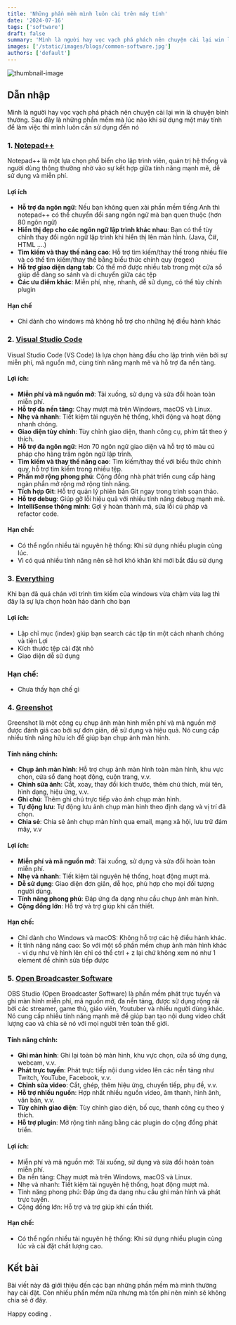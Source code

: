 ```yaml
---
title: 'Những phần mềm mình luôn cài trên máy tính'
date: '2024-07-16'
tags: ['software']
draft: false
summary: 'Mình là người hay vọc vạch phá phách nên chuyện cài lại win là chuyện bình thường. Sau đây là những phần mềm mà lúc nào khi sử dụng một máy tính để làm việc thì mình luôn cần sử dụng đến nó'
images: ['/static/images/blogs/common-software.jpg']
authors: ['default']
---
```



![thumbnail-image](/static/images/blogs/common-software.jpg)

<UnsplashPhotoInfo
  photoURL="https://unsplash.com/photos/a-close-up-of-a-computer-screen-with-different-logos-Eh1xd5xDE-s"
  author="iyussugiharto"
/>

## Dẫn nhập

Mình là người hay vọc vạch phá phách nên chuyện cài lại win là chuyện bình thường. Sau đây là những phần mềm mà lúc nào khi sử dụng một máy tính để làm việc thì mình luôn cần sử dụng đến nó

### 1. [Notepad++](https://notepad-plus-plus.org/downloads/)

Notepad++ là một lựa chọn phổ biến cho lập trình viên, quản trị hệ thống và người dùng thông thường nhờ vào sự kết hợp giữa tính năng mạnh mẽ, dễ sử dụng và miễn phí.

#### Lợi ích

- **Hỗ trợ đa ngôn ngữ**: Nếu bạn không quen xài phần mềm tiếng Anh thì notepad++ có thể chuyển đổi sang ngôn ngữ mà bạn quen thuộc (hơn 80 ngôn ngữ)
- **Hiển thị đẹp cho các ngôn ngữ lập trình khác nhau**: Bạn có thể tùy chỉnh thay đổi ngôn ngữ lập trình khi hiển thị lên màn hình. (Java, C#, HTML ....)
- **Tìm kiếm và thay thế nâng cao**: Hỗ trợ tìm kiếm/thay thế trong nhiều file và có thể tìm kiếm/thay thế bằng biểu thức chính quy (regex)
- **Hỗ trợ giao diện dạng tab**: Có thể mở được nhiều tab trong một cửa sổ giúp dễ dàng so sánh và di chuyển giữa các tệp
- **Các ưu điểm khác**: Miễn phí, nhẹ, nhanh, dễ sử dụng, có thể tùy chỉnh plugin

#### Hạn chế

- Chỉ dành cho windows mà không hỗ trợ cho những hệ điều hành khác

### 2. [Visual Studio Code](https://code.visualstudio.com/)

Visual Studio Code (VS Code) là lựa chọn hàng đầu cho lập trình viên bởi sự miễn phí, mã nguồn mở, cùng tính năng mạnh mẽ và hỗ trợ đa nền tảng.

#### Lợi ích:

- **Miễn phí và mã nguồn mở**: Tải xuống, sử dụng và sửa đổi hoàn toàn miễn phí.
- **Hỗ trợ đa nền tảng**: Chạy mượt mà trên Windows, macOS và Linux.
- **Nhẹ và nhanh**: Tiết kiệm tài nguyên hệ thống, khởi động và hoạt động nhanh chóng.
- **Giao diện tùy chỉnh**: Tùy chỉnh giao diện, thanh công cụ, phím tắt theo ý thích.
- **Hỗ trợ đa ngôn ngữ**: Hơn 70 ngôn ngữ giao diện và hỗ trợ tô màu cú pháp cho hàng trăm ngôn ngữ lập trình.
- **Tìm kiếm và thay thế nâng cao**: Tìm kiếm/thay thế với biểu thức chính quy, hỗ trợ tìm kiếm trong nhiều tệp.
- **Phần mở rộng phong phú**: Cộng đồng nhà phát triển cung cấp hàng ngàn phần mở rộng mở rộng tính năng.
- **Tích hợp Git**: Hỗ trợ quản lý phiên bản Git ngay trong trình soạn thảo.
- **Hỗ trợ debug**: Giúp gỡ lỗi hiệu quả với nhiều tính năng debug mạnh mẽ.
- **IntelliSense thông minh**: Gợi ý hoàn thành mã, sửa lỗi cú pháp và refactor code.

#### Hạn chế:

- Có thể ngốn nhiều tài nguyên hệ thống: Khi sử dụng nhiều plugin cùng lúc.
- Vì có quá nhiều tính năng nên sẽ hơi khó khăn khi mới bắt đầu sử dụng

### 3. [Everything](https://www.voidtools.com/)

Khi bạn đã quá chán với trình tìm kiếm của windows vừa chậm vừa lag thì đây là sự lựa chọn hoàn hảo dành cho bạn

#### Lợi ích:

- Lập chỉ mục (index) giúp bạn search các tập tin một cách nhanh chóng và tiện Lợi
- Kích thước tệp cài đặt nhỏ
- Giao diện dễ sử dụng

### Hạn chế:

- Chưa thấy hạn chế gì

### 4. [Greenshot](https://getgreenshot.org/)

Greenshot là một công cụ chụp ảnh màn hình miễn phí và mã nguồn mở được đánh giá cao bởi sự đơn giản, dễ sử dụng và hiệu quả. Nó cung cấp nhiều tính năng hữu ích để giúp bạn chụp ảnh màn hình.

#### Tính năng chính:

- **Chụp ảnh màn hình**: Hỗ trợ chụp ảnh màn hình toàn màn hình, khu vực chọn, cửa sổ đang hoạt động, cuộn trang, v.v.
- **Chỉnh sửa ảnh**: Cắt, xoay, thay đổi kích thước, thêm chú thích, mũi tên, hình dạng, hiệu ứng, v.v.
- **Ghi chú**: Thêm ghi chú trực tiếp vào ảnh chụp màn hình.
- **Tự động lưu**: Tự động lưu ảnh chụp màn hình theo định dạng và vị trí đã chọn.
- **Chia sẻ**: Chia sẻ ảnh chụp màn hình qua email, mạng xã hội, lưu trữ đám mây, v.v

#### Lợi ích:

- **Miễn phí và mã nguồn mở**: Tải xuống, sử dụng và sửa đổi hoàn toàn miễn phí.
- **Nhẹ và nhanh**: Tiết kiệm tài nguyên hệ thống, hoạt động mượt mà.
- **Dễ sử dụng**: Giao diện đơn giản, dễ học, phù hợp cho mọi đối tượng người dùng.
- **Tính năng phong phú**: Đáp ứng đa dạng nhu cầu chụp ảnh màn hình.
- **Cộng đồng lớn**: Hỗ trợ và trợ giúp khi cần thiết.

#### Hạn chế:

- Chỉ dành cho Windows và macOS: Không hỗ trợ các hệ điều hành khác.
- Ít tính năng nâng cao: So với một số phần mềm chụp ảnh màn hình khác - ví dụ như vẽ hình lên chỉ có thể ctrl + z lại chứ không xem nó như 1 element để chỉnh sửa tiếp được

### 5. [Open Broadcaster Software](https://obsproject.com/)

OBS Studio (Open Broadcaster Software) là phần mềm phát trực tuyến và ghi màn hình miễn phí, mã nguồn mở, đa nền tảng, được sử dụng rộng rãi bởi các streamer, game thủ, giáo viên, Youtuber và nhiều người dùng khác. Nó cung cấp nhiều tính năng mạnh mẽ để giúp bạn tạo nội dung video chất lượng cao và chia sẻ nó với mọi người trên toàn thế giới.

#### Tính năng chính:

- **Ghi màn hình**: Ghi lại toàn bộ màn hình, khu vực chọn, cửa sổ ứng dụng, webcam, v.v.
- **Phát trực tuyến**: Phát trực tiếp nội dung video lên các nền tảng như Twitch, YouTube, Facebook, v.v.
- **Chỉnh sửa video**: Cắt, ghép, thêm hiệu ứng, chuyển tiếp, phụ đề, v.v.
- **Hỗ trợ nhiều nguồn**: Hợp nhất nhiều nguồn video, âm thanh, hình ảnh, văn bản, v.v.
- **Tùy chỉnh giao diện**: Tùy chỉnh giao diện, bố cục, thanh công cụ theo ý thích.
- **Hỗ trợ plugin**: Mở rộng tính năng bằng các plugin do cộng đồng phát triển.

#### Lợi ích:

- Miễn phí và mã nguồn mở: Tải xuống, sử dụng và sửa đổi hoàn toàn miễn phí.
- Đa nền tảng: Chạy mượt mà trên Windows, macOS và Linux.
- Nhẹ và nhanh: Tiết kiệm tài nguyên hệ thống, hoạt động mượt mà.
- Tính năng phong phú: Đáp ứng đa dạng nhu cầu ghi màn hình và phát trực tuyến.
- Cộng đồng lớn: Hỗ trợ và trợ giúp khi cần thiết.

#### Hạn chế:

- Có thể ngốn nhiều tài nguyên hệ thống: Khi sử dụng nhiều plugin cùng lúc và cài đặt chất lượng cao.

## Kết bài

Bài viết này đã giới thiệu đến các bạn những phần mềm mà mình thường hay cài đặt.
Còn nhiều phần mềm nữa nhưng mà tốn phí nên mình sẽ không chia sẻ ở đây.

Happy coding <Twemoji emoji="clinking-beer-mugs" />.
